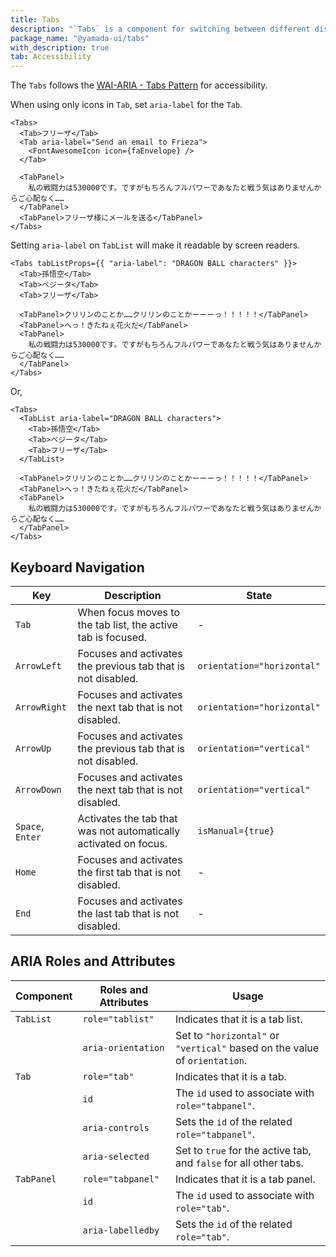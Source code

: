 ```yaml
---
title: Tabs
description: "`Tabs` is a component for switching between different display areas."
package_name: "@yamada-ui/tabs"
with_description: true
tab: Accessibility
---
```


The `Tabs` follows the [WAI-ARIA - Tabs Pattern](https://www.w3.org/WAI/ARIA/apg/patterns/tabs) for accessibility.

When using only icons in `Tab`, set `aria-label` for the `Tab`.

```tsx live=false
<Tabs>
  <Tab>フリーザ</Tab>
  <Tab aria-label="Send an email to Frieza">
    <FontAwesomeIcon icon={faEnvelope} />
  </Tab>

  <TabPanel>
    私の戦闘力は530000です。ですがもちろんフルパワーであなたと戦う気はありませんからご心配なく……
  </TabPanel>
  <TabPanel>フリーザ様にメールを送る</TabPanel>
</Tabs>
```

Setting `aria-label` on `TabList` will make it readable by screen readers.

```tsx live=false
<Tabs tabListProps={{ "aria-label": "DRAGON BALL characters" }}>
  <Tab>孫悟空</Tab>
  <Tab>ベジータ</Tab>
  <Tab>フリーザ</Tab>

  <TabPanel>クリリンのことか……クリリンのことかーーーっ！！！！！</TabPanel>
  <TabPanel>へっ！きたねぇ花火だ</TabPanel>
  <TabPanel>
    私の戦闘力は530000です。ですがもちろんフルパワーであなたと戦う気はありませんからご心配なく……
  </TabPanel>
</Tabs>
```

Or,

```tsx live=false
<Tabs>
  <TabList aria-label="DRAGON BALL characters">
    <Tab>孫悟空</Tab>
    <Tab>ベジータ</Tab>
    <Tab>フリーザ</Tab>
  </TabList>

  <TabPanel>クリリンのことか……クリリンのことかーーーっ！！！！！</TabPanel>
  <TabPanel>へっ！きたねぇ花火だ</TabPanel>
  <TabPanel>
    私の戦闘力は530000です。ですがもちろんフルパワーであなたと戦う気はありませんからご心配なく……
  </TabPanel>
</Tabs>
```

## Keyboard Navigation

| Key              | Description                                                      | State                      |
| ---------------- | ---------------------------------------------------------------- | -------------------------- |
| `Tab`            | When focus moves to the tab list, the active tab is focused.     | -                          |
| `ArrowLeft`      | Focuses and activates the previous tab that is not disabled.     | `orientation="horizontal"` |
| `ArrowRight`     | Focuses and activates the next tab that is not disabled.         | `orientation="horizontal"` |
| `ArrowUp`        | Focuses and activates the previous tab that is not disabled.     | `orientation="vertical"`   |
| `ArrowDown`      | Focuses and activates the next tab that is not disabled.         | `orientation="vertical"`   |
| `Space`, `Enter` | Activates the tab that was not automatically activated on focus. | `isManual={true}`          |
| `Home`           | Focuses and activates the first tab that is not disabled.        | -                          |
| `End`            | Focuses and activates the last tab that is not disabled.         | -                          |

## ARIA Roles and Attributes

| Component  | Roles and Attributes | Usage                                                                      |
| ---------- | -------------------- | -------------------------------------------------------------------------- |
| `TabList`  | `role="tablist"`     | Indicates that it is a tab list.                                           |
|            | `aria-orientation`   | Set to `"horizontal"` or `"vertical"` based on the value of `orientation`. |
| `Tab`      | `role="tab"`         | Indicates that it is a tab.                                                |
|            | `id`                 | The `id` used to associate with `role="tabpanel"`.                         |
|            | `aria-controls`      | Sets the `id` of the related `role="tabpanel"`.                            |
|            | `aria-selected`      | Set to `true` for the active tab, and `false` for all other tabs.          |
| `TabPanel` | `role="tabpanel"`    | Indicates that it is a tab panel.                                          |
|            | `id`                 | The `id` used to associate with `role="tab"`.                              |
|            | `aria-labelledby`    | Sets the `id` of the related `role="tab"`.                                 |
